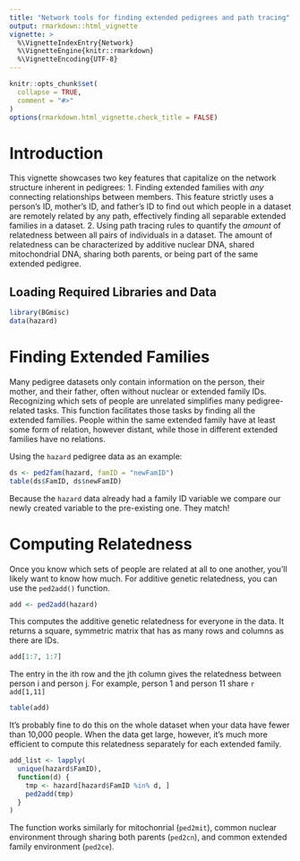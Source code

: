 ---
title: "Network tools for finding extended pedigrees and path tracing"
output: rmarkdown::html_vignette
vignette: >
  %\VignetteIndexEntry{Network}
  %\VignetteEngine{knitr::rmarkdown}
  %\VignetteEncoding{UTF-8}
---

```{r, include = FALSE}
knitr::opts_chunk$set(
  collapse = TRUE,
  comment = "#>"
)
options(rmarkdown.html_vignette.check_title = FALSE)
```


# Introduction

This vignette showcases two key features that capitalize on the network structure inherent in pedigrees:
1. Finding extended families with *any* connecting relationships between members. This feature strictly uses a person's ID, mother's ID, and father's ID to find out which people in a dataset are remotely related by any path, effectively finding all separable extended families in a dataset.
2. Using path tracing rules to quantify the *amount* of relatedness between all pairs of individuals in a dataset. The amount of relatedness can be characterized by additive nuclear DNA, shared mitochondrial DNA, sharing both parents, or being part of the same extended pedigree.


## Loading Required Libraries and Data

```{r setup}
library(BGmisc)
data(hazard)
```

# Finding Extended Families

Many pedigree datasets only contain information on the person, their mother, and their father, often without nuclear or extended family IDs.  Recognizing which sets of people are unrelated simplifies many pedigree-related tasks. This function facilitates those tasks by finding all the extended families.  People within the same extended family have at least some form of relation, however distant, while those in different extended families have no relations.

Using the `hazard` pedigree data as an example:

```{r}
ds <- ped2fam(hazard, famID = "newFamID")
table(ds$FamID, ds$newFamID)
```

Because the `hazard` data already had a family ID variable we compare our newly created variable to the pre-existing one.  They match!


# Computing Relatedness

Once you know which sets of people are related at all to one another, you'll likely want to know how much.  For additive genetic relatedness, you can use the `ped2add()` function.

```{r}
add <- ped2add(hazard)
```

This computes the additive genetic relatedness for everyone in the data.  It returns a square, symmetric matrix that has as many rows and columns as there are IDs.  

```{r}
add[1:7, 1:7]
```


The entry in the ith row and the jth column gives the relatedness between person i and person j. For example, person 1 and person 11 share  `r add[1,11]`

```{r}
table(add)
```

It's probably fine to do this on the whole dataset when your data have fewer than 10,000 people.  When the data get large, however, it's much more efficient to compute this relatedness separately for each extended family.

```{r}
add_list <- lapply(
  unique(hazard$FamID),
  function(d) {
    tmp <- hazard[hazard$FamID %in% d, ]
    ped2add(tmp)
  }
)
```

The function works similarly for mitochonrial (`ped2mit`), common nuclear environment through sharing both parents (`ped2cn`), and common extended family environment (`ped2ce`).

